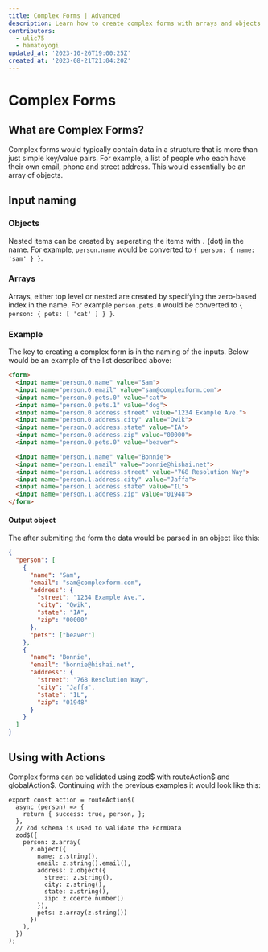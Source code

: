 ```yaml
---
title: Complex Forms | Advanced
description: Learn how to create complex forms with arrays and objects.
contributors:
  - ulic75
  - hamatoyogi
updated_at: '2023-10-26T19:00:25Z'
created_at: '2023-08-21T21:04:20Z'
---
```


# Complex Forms

## What are Complex Forms?

Complex forms would typically contain data in a structure that is more than just simple key/value pairs. For example, a list of people who each have their own email, phone and street address. This would essentially be an array of objects.

## Input naming

### Objects

Nested items can be created by seperating the items with `.` (dot) in the name. For example, `person.name` would be converted to `{ person: { name: 'sam' } }`.

### Arrays

Arrays, either top level or nested are created by specifying the zero-based index in the name.  For example `person.pets.0` would be converted to `{ person: { pets: [ 'cat' ] } }`.

### Example

The key to creating a complex form is in the naming of the inputs. Below would be an example of the list described above:
```html
<form>
  <input name="person.0.name" value="Sam">
  <input name="person.0.email" value="sam@complexform.com">
  <input name="person.0.pets.0" value="cat">
  <input name="person.0.pets.1" value="dog">
  <input name="person.0.address.street" value="1234 Example Ave.">
  <input name="person.0.address.city" value="Qwik">
  <input name="person.0.address.state" value="IA">
  <input name="person.0.address.zip" value="00000">
  <input name="person.0.pets.0" value="beaver">

  <input name="person.1.name" value="Bonnie">
  <input name="person.1.email" value="bonnie@hishai.net">
  <input name="person.1.address.street" value="768 Resolution Way">
  <input name="person.1.address.city" value="Jaffa">
  <input name="person.1.address.state" value="IL">
  <input name="person.1.address.zip" value="01948">
</form>
```

#### Output object

The after submiting the form the data would be parsed in an object like this:
```json
{
  "person": [
    {
      "name": "Sam",
      "email": "sam@complexform.com",
      "address": {
        "street": "1234 Example Ave.",
        "city": "Qwik",
        "state": "IA",
        "zip": "00000"
      },
      "pets": ["beaver"]
    },
    {
      "name": "Bonnie",
      "email": "bonnie@hishai.net",
      "address": {
        "street": "768 Resolution Way",
        "city": "Jaffa",
        "state": "IL",
        "zip": "01948"
      }
    }
  ]
}
```

## Using with Actions

Complex forms can be validated using zod$ with routeAction$ and globalAction$. Continuing with the previous examples it would look like this:

```tsx
export const action = routeAction$(
  async (person) => {
    return { success: true, person, };
  },
  // Zod schema is used to validate the FormData
  zod$({
    person: z.array(
      z.object({
        name: z.string(),
        email: z.string().email(),
        address: z.object({
          street: z.string(),
          city: z.string(),
          state: z.string(),
          zip: z.coerce.number()
        }),
        pets: z.array(z.string())
      })
    ),
  })
);
```
